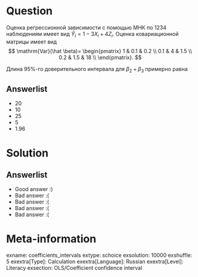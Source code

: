 Question
========
Оценка регрессионной зависимости с помощью МНК по 1234 наблюдениям имеет вид $\hat Y_i = 1 - 3X_i + 4Z_i$. Оценка ковариационной матрицы имеет вид
$$
\mathrm{Var}(\hat \beta)=
\begin{pmatrix}
1 & 0.1 & 0.2 \\
0.1 & 4 & 1.5 \\
0.2 & 1.5 & 18 \\
\end{pmatrix}.
$$

Длина 95\%-го доверительного интервала для $\beta_2 + \beta_3$ примерно равна



Answerlist
----------
*  $20$
*  $10$
*  $25$
*  $5$
*  $1.96$

Solution
========

Answerlist
----------
*  Good answer :)
*  Bad answer :(
*  Bad answer :(
*  Bad answer :(
*  Bad answer :(

Meta-information
================
exname: coefficients_intervals
extype: schoice
exsolution: 10000
exshuffle: 5
exextra[Type]: Calculation
exextra[Language]: Russian
exextra[Level]: Literacy
exsection: OLS/Coefficient confidence interval